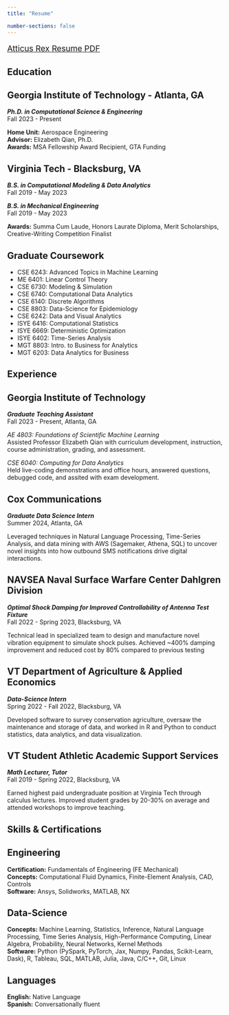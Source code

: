 ```yaml
---
title: "Resume"

number-sections: false
---
```


<p style="font-size:14pt">
[Atticus Rex Resume PDF](pdfs/AtticusRexResume.pdf){.external target="_blank"}
</p>

##  Education

:::{.callout-note collapse="false" appearance="minimal"}
## Georgia Institute of Technology - Atlanta, GA  

***Ph.D. in Computational Science & Engineering***  
Fall 2023 - Present  

**Home Unit:** Aerospace Engineering  
**Advisor:** Elizabeth Qian, Ph.D.  
**Awards:** MSA Fellowship Award Recipient, GTA Funding
:::

:::{.callout-note collapse="false" appearance="minimal"}
## Virginia Tech - Blacksburg, VA<br> 
***B.S. in Computational Modeling & Data Analytics***<br>
Fall 2019 - May 2023

***B.S. in Mechanical Engineering***<br>
Fall 2019 - May 2023

**Awards:** Summa Cum Laude, Honors Laurate Diploma, Merit Scholarships, Creative-Writing Competition Finalist
:::

:::{.callout-note collapse="true"}
## Graduate Coursework 

* CSE 6243: Advanced Topics in Machine Learning 
* ME 6401: Linear Control Theory
* CSE 6730: Modeling & Simulation 
* CSE 6740: Computational Data Analytics 
* CSE 6140: Discrete Algorithms 
* CSE 8803: Data-Science for Epidemiology
* CSE 6242: Data and Visual Analytics
* ISYE 6416: Computational Statistics
* ISYE 6669: Deterministic Optimization 
* ISYE 6402: Time-Series Analysis 
* MGT 8803: Intro. to Business for Analytics
* MGT 6203: Data Analytics for Business
:::

## Experience

:::{.callout-tip collapse="false" appearance="minimal"}
## Georgia Institute of Technology<br> 
***Graduate Teaching Assistant***<br>
Fall 2023 - Present, Atlanta, GA

*AE 4803: Foundations of Scientific Machine Learning* <br>
Assisted Professor Elizabeth Qian with curriculum development, instruction, course administration, grading, and assessment. 

*CSE 6040: Computing for Data Analytics*<br>
Held live-coding demonstrations and office hours, answered questions, debugged code, and assited with exam development. 
:::

:::{.callout-tip collapse="false" appearance="minimal"}
## Cox Communications<br> 
***Graduate Data Science Intern***<br>
Summer 2024, Atlanta, GA

Leveraged techniques in Natural Language Processing, Time-Series Analysis, and data mining with AWS (Sagemaker, Athena, SQL) to uncover novel insights into how outbound SMS notifications drive digital interactions. 
:::

:::{.callout-tip collapse="false" appearance="minimal"}
## NAVSEA Naval Surface Warfare Center Dahlgren Division <br> 
***Optimal Shock Damping for Improved Controllability of Antenna Test Fixture*** <br>
Fall 2022 - Spring 2023, Blacksburg, VA

Technical lead in specialized team to design and manufacture novel vibration equipment to simulate shock pulses. Achieved ~400% damping improvement and reduced cost by 80% compared to previous testing
:::

:::{.callout-tip collapse="false" appearance="minimal"}
## VT Department of Agriculture & Applied Economics <br> 
***Data-Science Intern*** <br>
Spring 2022 - Fall 2022, Blacksburg, VA

Developed software to survey conservation agriculture, oversaw the maintenance and storage of data, and worked in R and Python to conduct statistics, data analytics, and data visualization.
:::

:::{.callout-tip collapse="false" appearance="minimal"}
## VT Student Athletic Academic Support Services <br> 
***Math Lecturer, Tutor*** <br>
Fall 2019 - Spring 2022, Blacksburg, VA

Earned highest paid undergraduate position at Virginia Tech through calculus lectures. Improved student grades by 20-30% on average and attended workshops to improve teaching. 
:::

## Skills & Certifications

:::{.callout-warning collapse="false" appearance="minimal"}
## Engineering <br>

**Certification:** Fundamentals of Engineering (FE Mechanical)<br>
**Concepts:** Computational Fluid Dynamics, Finite-Element Analysis, CAD, Controls<br>
**Software:** Ansys, Solidworks, MATLAB, NX
:::

:::{.callout-warning collapse="false" appearance="minimal"}
## Data-Science <br> 

**Concepts:** Machine Learning, Statistics, Inference, Natural Language Processing, Time Series Analysis, High-Performance Computing, Linear Algebra, Probability, Neural Networks, Kernel Methods <br>
**Software:** Python (PySpark, PyTorch, Jax, Numpy, Pandas, Scikit-Learn, Dask), R, Tableau, SQL, MATLAB, Julia, Java, C/C++, Git, Linux
:::

:::{.callout-warning collapse="false" appearance="minimal"}
## Languages <br> 

**English:** Native Language<br>
**Spanish:** Conversationally fluent
:::